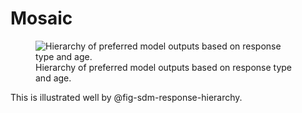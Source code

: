 # Mosaic

![Hierarchy of preferred model outputs based on response type and age.](figures/sdm-response-hiearchy.png){#fig-sdm-response-hierarchy}

This is illustrated well by @fig-sdm-response-hierarchy.

